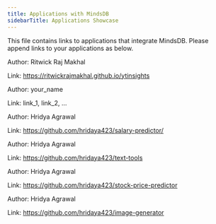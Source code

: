 ```yaml
---
title: Applications with MindsDB
sidebarTitle: Applications Showcase
---
```


This file contains links to applications that integrate MindsDB. Please append links to your applications as below.

<Card title="YouTube Insights" icon="link" href="https://github.com/ritwickrajmakhal/youtube-insights">
  Author: Ritwick Raj Makhal

  Link: https://ritwickrajmakhal.github.io/ytinsights
</Card>

<Card title="App Name" icon="link" href="https://github.com/mindsdb/mindsdb">
  Author: your_name

  Link: link_1, link_2, ...
</Card>

<Card title="Salary Predictor" icon="link" href="https://github.com/hridaya423/salary-predictor/">
  Author: Hridya Agrawal

  Link: https://github.com/hridaya423/salary-predictor/
</Card>


<Card title="Text Tools" icon="link" href="https://github.com/hridaya423/text-tools">
  Author: Hridya Agrawal

  Link: https://github.com/hridaya423/text-tools
</Card>

<Card title="Stock Price Predictor" icon="link" href="https://github.com/hridaya423/stock-price-predictor">
  Author: Hridya Agrawal

  Link: https://github.com/hridaya423/stock-price-predictor
</Card>

<Card title="Image Generator" icon="link" href="https://github.com/hridaya423/image-generator">
  Author: Hridya Agrawal

  Link: https://github.com/hridaya423/image-generator
</Card>
